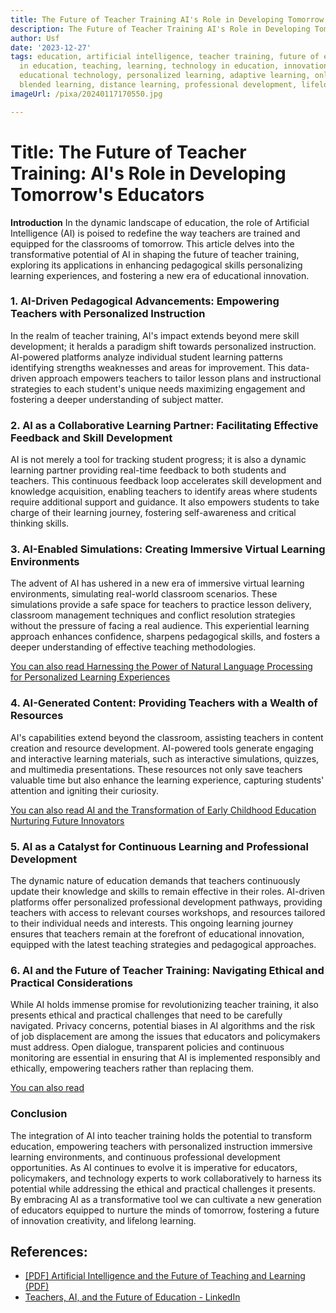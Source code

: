 ```yaml
---
title: The Future of Teacher Training AI's Role in Developing Tomorrow's Educators
description: The Future of Teacher Training AI's Role in Developing Tomorrow's Educators
author: Usf
date: '2023-12-27'
tags: education, artificial intelligence, teacher training, future of education, AI
  in education, teaching, learning, technology in education, innovation in education,
  educational technology, personalized learning, adaptive learning, online learning,
  blended learning, distance learning, professional development, lifelong learning
imageUrl: /pixa/20240117170550.jpg

---
```

# Title: The Future of Teacher Training: AI's Role in Developing Tomorrow's Educators

**Introduction**
In the dynamic landscape of education, the role of Artificial Intelligence  (AI)  is poised to redefine the way teachers are trained and equipped  for  the classrooms of tomorrow. This article delves into the transformative potential of AI in shaping the future of teacher training, exploring its applications in enhancing pedagogical skills personalizing learning  experiences, and fostering a new era of educational innovation.

### 1.  AI-Driven Pedagogical Advancements: Empowering Teachers with Personalized Instruction
In the realm of teacher training, AI's  impact extends  beyond mere skill  development; it heralds a paradigm shift towards personalized instruction. AI-powered platforms analyze individual student learning patterns  identifying strengths weaknesses and areas for improvement. This data-driven  approach  empowers teachers  to tailor lesson plans and instructional  strategies to each student's unique needs maximizing  engagement and fostering a  deeper  understanding of  subject matter.

###  2. AI as a Collaborative Learning  Partner: Facilitating Effective Feedback and Skill Development
AI is not merely a tool for tracking student progress; it  is also a dynamic learning  partner providing real-time feedback to both students and teachers. This continuous feedback loop accelerates skill development and knowledge acquisition, enabling teachers to identify areas  where students require additional support and guidance. It also empowers students to take charge of their learning journey, fostering self-awareness and critical thinking skills.

### 3. AI-Enabled Simulations: Creating Immersive  Virtual Learning Environments
The advent of AI has ushered in  a  new era of immersive  virtual learning environments, simulating real-world classroom scenarios. These simulations provide a safe space  for teachers to  practice lesson delivery, classroom management techniques and conflict resolution strategies without the pressure  of facing a real audience. This experiential learning approach enhances confidence, sharpens pedagogical skills, and fosters a deeper understanding of effective teaching methodologies.

[You can  also read Harnessing the Power of Natural Language Processing for Personalized Learning  Experiences](Harnessing%20the%20Power%20of%20Natural%20Language%20Processing%20for%20Personalized%20Learning%20Experiences)


### 4. AI-Generated Content: Providing Teachers with a Wealth of Resources
AI's capabilities extend beyond the  classroom,  assisting teachers in content creation and resource development. AI-powered tools generate  engaging and interactive learning materials, such as interactive simulations, quizzes, and multimedia presentations. These resources not only save teachers valuable time but also enhance  the learning experience, capturing students' attention and igniting their curiosity.

[You can also read AI and the Transformation of Early Childhood Education Nurturing Future  Innovators](AI%20and%20the%20Transformation%20of%20Early%20Childhood%20Education%20Nurturing%20Future%20Innovators)


### 5. AI as a Catalyst for Continuous Learning and Professional Development
The dynamic nature  of education demands that teachers continuously update  their knowledge and skills to remain effective  in their  roles. AI-driven platforms offer personalized professional development pathways, providing teachers with access to relevant courses workshops, and resources tailored to  their individual  needs  and interests. This ongoing learning  journey ensures that teachers remain  at the forefront of educational innovation, equipped with the  latest teaching strategies and pedagogical approaches.

### 6. AI and the Future of Teacher  Training: Navigating Ethical and Practical Considerations
While AI holds immense  promise for revolutionizing teacher training, it also presents ethical and practical  challenges  that need  to be carefully navigated. Privacy  concerns, potential biases in AI algorithms and the risk of job  displacement are among the issues that  educators and policymakers must address. Open dialogue, transparent policies and continuous monitoring are essential in ensuring that AI is implemented responsibly and ethically, empowering teachers rather than replacing them.

[You can also read ]()


### Conclusion
The  integration of AI into teacher training holds the potential  to transform education, empowering teachers with personalized instruction immersive learning environments, and continuous professional  development opportunities. As AI continues to evolve it is imperative for educators, policymakers, and  technology experts to work collaboratively to harness its potential while addressing the ethical and practical challenges it presents. By embracing AI as a transformative tool we can  cultivate  a new generation of educators  equipped to nurture the minds of tomorrow, fostering a future of innovation creativity, and lifelong learning.

## References:
- [[PDF] Artificial Intelligence and the Future of Teaching and Learning (PDF)](https://www2.ed.gov/documents/ai-report/ai-report.pdf)
- [Teachers, AI, and the Future of Education - LinkedIn](https://www.linkedin.com/pulse/teachers-ai-future-education-carlo-convertini)
